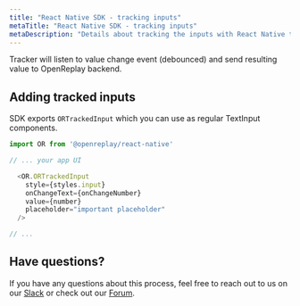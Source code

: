 ```yaml
---
title: "React Native SDK - tracking inputs"
metaTitle: "React Native SDK - tracking inputs"
metaDescription: "Details about tracking the inputs with React Native tracker"
---
```


Tracker will listen to value change event (debounced) and send resulting value to OpenReplay backend.

## Adding tracked inputs

SDK exports `ORTrackedInput` which you can use as regular TextInput components.

```js
import OR from '@openreplay/react-native'

// ... your app UI

  <OR.ORTrackedInput
    style={styles.input}
    onChangeText={onChangeNumber}
    value={number}
    placeholder="important placeholder"
  />

// ...
```
## Have questions?
If you have any questions about this process, feel free to reach out to us on our [Slack](https://slack.openreplay.com) or check out our [Forum](https://forum.openreplay.com).